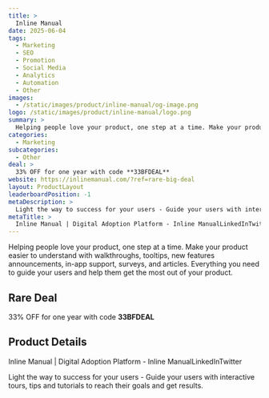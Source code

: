 ```yaml
---
title: >
  Inline Manual
date: 2025-06-04
tags:
  - Marketing
  - SEO
  - Promotion
  - Social Media
  - Analytics
  - Automation
  - Other
images:
  - /static/images/product/inline-manual/og-image.png
logo: /static/images/product/inline-manual/logo.png
summary: >
  Helping people love your product, one step at a time. Make your product easier to understand with walkthroughs, tooltips, new features announcements, in-app support, surveys, and articles. Everything you need to guide your users and help them get the most out of your product.
categories:
  - Marketing
subcategories:
  - Other
deal: >
  33% OFF for one year with code **33BFDEAL**
website: https://inlinemanual.com/?ref=rare-big-deal
layout: ProductLayout
leaderboardPosition: -1
metaDescription: >
  Light the way to success for your users - Guide your users with interactive tours, tips and tutorials to reach their goals and get results.
metaTitle: >
  Inline Manual | Digital Adoption Platform - Inline ManualLinkedInTwitter
---
```

Helping people love your product, one step at a time. Make your product easier to understand with walkthroughs, tooltips, new features announcements, in-app support, surveys, and articles. Everything you need to guide your users and help them get the most out of your product.

## Rare Deal

33% OFF for one year with code **33BFDEAL**

## Product Details

Inline Manual | Digital Adoption Platform - Inline ManualLinkedInTwitter

Light the way to success for your users - Guide your users with interactive tours, tips and tutorials to reach their goals and get results.
